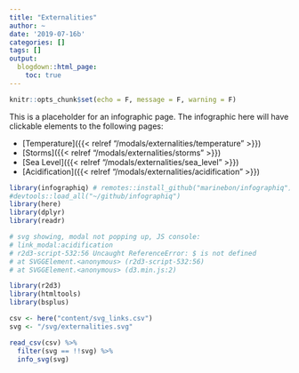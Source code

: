 ```yaml
---
title: "Externalities"
author: ~
date: '2019-07-16b'
categories: []
tags: []
output:
  blogdown::html_page:
    toc: true
---
```


```r
knitr::opts_chunk$set(echo = F, message = F, warning = F)
```


This is a placeholder for an infographic page.
The infographic here will have clickable elements to the following pages:

- [Temperature]({{< relref "/modals/externalities/temperature" >}})
- [Storms]({{< relref "/modals/externalities/storms" >}})
- [Sea Level]({{< relref "/modals/externalities/sea_level" >}})
- [Acidification]({{< relref "/modals/externalities/acidification" >}})
 
```r
library(infographiq) # remotes::install_github("marinebon/infographiq")
#devtools::load_all("~/github/infographiq")
library(here)
library(dplyr)
library(readr)

# svg showing, modal not popping up, JS console:
# link_modal:acidification
# r2d3-script-532:56 Uncaught ReferenceError: $ is not defined
# at SVGGElement.<anonymous> (r2d3-script-532:56)
# at SVGGElement.<anonymous> (d3.min.js:2)

library(r2d3)
library(htmltools)
library(bsplus)

csv <- here("content/svg_links.csv")
svg <- "/svg/externalities.svg"

read_csv(csv) %>% 
  filter(svg == !!svg) %>% 
  info_svg(svg)
```
 

